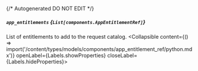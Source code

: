 {/* Autogenerated DO NOT EDIT  */}

##### `app_entitlements` *{`List[components.AppEntitlementRef]`}*
List of entitlements to add to the request catalog.
<Collapsible content={() => import('/content/types/models/components/app_entitlement_ref/python.mdx')} openLabel={Labels.showProperties} closeLabel={Labels.hideProperties}>
</Collapsible>


